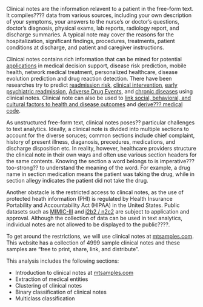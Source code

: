  
 
Clinical notes are the information relavent to a patient in the free-form text. It compiles???? data from various sources, including your own description of your symptoms, your answers to the nurse's or doctor's questions, doctor's diagnosis, physical exams, lab reports, radiology report, and discharge summaries. A typical note may cover the reasons for the hospitalization, significant findings, procedures, treatments, patient conditions at discharge, and patient and caregiver instructions.

Clinical notes contains rich information that can be mined for potential [applications](https://www.hindawi.com/journals/jhe/2018/4302425/#B34) in medical decision support, disease risk prediction,  mobile health, network medical treatment, personalized healthcare, disease evolution prediction and drug reaction detection. There have been researches try to predict [readmission risk](https://arxiv.org/abs/1711.10663), [clinical intervention](https://arxiv.org/abs/1705.08498), [early psychiatric readmission ](https://www.nature.com/articles/tp2015182.pdf), [Adverse Drug Events](Predicting Adverse Drug Events), and [chronic diseases](https://arxiv.org/abs/1808.04928) using clinical notes. Clinical note can also be used to [link social, behavioral, and cultural factors to health and disease outcomes](https://www.ncbi.nlm.nih.gov/pubmed/25717417) and  [derive??? medical code](https://www.aclweb.org/anthology/N18-1100/).

As unstructured free-form text, clinical notes poses?? particular challenges to text analytics. Ideally, a clinical note is divided into multiple sections to account for the diverse soruces; common sections include chief complaint, history of present illness, diaganosis, precedures, medications, and discharge disposition etc. In reality, however, healthcare providers structure the clinical note in their own ways and often use various section headers for the same contents. Knowing the section a word belongs to is imperative???too-strong?? to understand the meaning of the word. For example, a drug name in section medication means the patient was taking the drug, while in section allegy indicates the patient did not take the drug.

Another obstacle is the restricted access to clincal notes, as the use of protected heath information (PHI) is regulated by Health Insurance Portability and Accountability Act (HIPAA) in the United States. Public datasets such as [MIMIC-III](https://mimic.physionet.org/) and [i2b2 / n2c2](https://portal.dbmi.hms.harvard.edu/) are subject to application and approval. Although the collection of data can be used in text analytics, individual notes are not allowed to be displayed to the public????. 

To get around the restrictions, we will use clinical notes at [mtsamples.com](https://www.mtsamples.com/). This website has a collection of 4999 sample clinical notes and these samples are "free to print, share, link, and distribute". 

This analysis includes the following sections:

- Introduction to clinical notes at [mtsamples.com](https://www.mtsamples.com/)
- Extraction of medical entities
- Clustering of clinical notes
- Binary classification of clinical notes
- Multiclass classification
